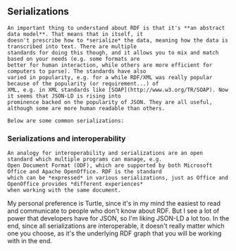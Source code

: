 
<Content id="serializations">
    <h2 className="subtitle">Serializations</h2>

    An important thing to understand about RDF is that it's **an abstract data model**. That means that in itself, it
    doesn't prescribe how to *serialize* the data, meaning how the data is transcribed into text. There are multiple
    standards for doing this though, and it allows you to mix and match based on your needs (e.g. some formats are
    better for human interaction, while others are more efficient for computers to parse). The standards have also
    varied in popularity, e.g. for a while RDF/XML was really popular because of the popularity (or requirement...) of
    XML, e.g. in XML standards like [SOAP](http://www.w3.org/TR/SOAP). Now it seems that JSON-LD is rising into
    prominence backed on the popularity of JSON. They are all useful, although some are more human readable than others.

    Below are some common serializations:
</Content>

<SerializationList/>

<Content>
    <h3 className="subtitle">Serializations and interoperability</h3>

    An analogy for interoperability and serializations are an open standard which multiple programs can manage, e.g.
    Open Document Format (ODF), which are supported by both Microsoft Office and Apache OpenOffice. RDF is the standard
    which can be *expressed* in various serializations, just as Office and OpenOffice provides *different experiences*
    when working with the same document.
</Content>

<AuthorNote title="Which serialization should you choose?">
    My personal preference is Turtle, since it's in my mind the easiest to read and communicate to people who don't know
    about RDF. But I see a lot of power that developers have for JSON, so I'm liking JSON-LD a lot too. In the end,
    since all serializations are interoperable, it doesn't really matter which one you choose, as it's the underlying
    RDF graph that you will be working with in the end.
</AuthorNote>